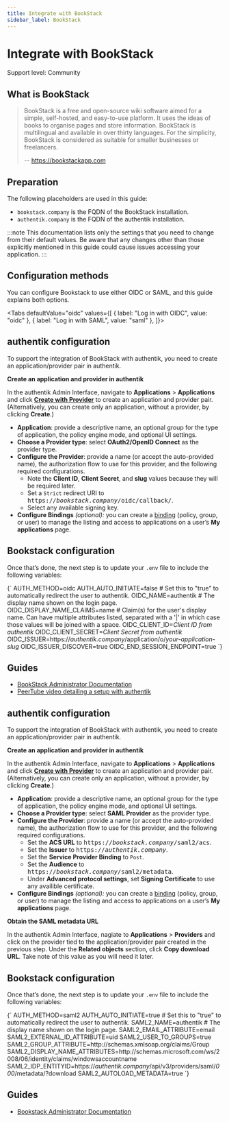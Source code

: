 ```yaml
---
title: Integrate with BookStack
sidebar_label: BookStack
---
```



# Integrate with BookStack

<span class="badge badge--secondary">Support level: Community</span>

## What is BookStack

> BookStack is a free and open-source wiki software aimed for a simple, self-hosted, and easy-to-use platform. It uses the ideas of books to organise pages and store information. BookStack is multilingual and available in over thirty languages. For the simplicity, BookStack is considered as suitable for smaller businesses or freelancers.
>
> -- https://bookstackapp.com

## Preparation

The following placeholders are used in this guide:

- `bookstack.company` is the FQDN of the BookStack installation.
- `authentik.company` is the FQDN of the authentik installation.

:::note
This documentation lists only the settings that you need to change from their default values. Be aware that any changes other than those explicitly mentioned in this guide could cause issues accessing your application.
:::

## Configuration methods

You can configure Bookstack to use either OIDC or SAML, and this guide explains both options.

<Tabs
  defaultValue="oidc"
  values={[
    { label: "Log in with OIDC", value: "oidc" },
    { label: "Log in with SAML", value: "saml" },
  ]}>
  <TabItem value="oidc">

## authentik configuration

To support the integration of BookStack with authentik, you need to create an application/provider pair in authentik.

**Create an application and provider in authentik**

In the authentik Admin Interface, navigate to **Applications** > **Applications** and click **[Create with Provider](/docs/add-secure-apps/applications/manage_apps#add-new-applications)** to create an application and provider pair. (Alternatively, you can create only an application, without a provider, by clicking **Create**.)

- **Application**: provide a descriptive name, an optional group for the type of application, the policy engine mode, and optional UI settings.
- **Choose a Provider type**: select **OAuth2/OpenID Connect** as the provider type.
- **Configure the Provider**: provide a name (or accept the auto-provided name), the authorization flow to use for this provider, and the following required configurations.
    - Note the **Client ID**, **Client Secret**, and **slug** values because they will be required later.
    - Set a `Strict` redirect URI to <kbd>https://<em>bookstack.company</em>/oidc/callback/</kbd>.
    - Select any available signing key.
- **Configure Bindings** _(optional):_ you can create a [binding](/docs/add-secure-apps/flows-stages/bindings/) (policy, group, or user) to manage the listing and access to applications on a user’s **My applications** page.

## Bookstack configuration

Once that’s done, the next step is to update your `.env` file to include the following variables:

<IntegrationsMultilineCodeblock>
    {`
AUTH_METHOD=oidc
AUTH_AUTO_INITIATE=false # Set this to "true" to automatically redirect the user to authentik.
OIDC_NAME=authentik # The display name shown on the login page.
OIDC_DISPLAY_NAME_CLAIMS=name # Claim(s) for the user's display name. Can have multiple attributes listed, separated with a '|' in which case those values will be joined with a space.
OIDC_CLIENT_ID=<em>Client ID from authentik</em>
OIDC_CLIENT_SECRET=<em>Client Secret from authentik</em>
OIDC_ISSUER=https://<em>authentik.company</em>/application/o/<em>your-application-slug</em>
OIDC_ISSUER_DISCOVER=true
OIDC_END_SESSION_ENDPOINT=true
`}
</IntegrationsMultilineCodeblock>

## Guides

- [BookStack Administrator Documentation](https://www.bookstackapp.com/docs/admin/oidc-auth/)
- [PeerTube video detailing a setup with authentik](https://foss.video/w/a744K8GxFF1LqBFSadAsuV)

</TabItem>

  <TabItem value="saml">

## authentik configuration

To support the integration of BookStack with authentik, you need to create an application/provider pair in authentik.

**Create an application and provider in authentik**

In the authentik Admin Interface, navigate to **Applications** > **Applications** and click **[Create with Provider](/docs/add-secure-apps/applications/manage_apps#add-new-applications)** to create an application and provider pair. (Alternatively, you can create only an application, without a provider, by clicking **Create**.)

- **Application**: provide a descriptive name, an optional group for the type of application, the policy engine mode, and optional UI settings.
- **Choose a Provider type**: select **SAML Provider** as the provider type.
- **Configure the Provider**: provide a name (or accept the auto-provided name), the authorization flow to use for this provider, and the following required configurations.
    - Set the **ACS URL** to <kbd>https://<em>bookstack.company</em>/saml2/acs</kbd>.
    - Set the **Issuer** to <kbd>https://<em>authentik.company</em></kbd>.
    - Set the **Service Provider Binding** to `Post`.
    - Set the **Audience** to <kbd>https://<em>bookstack.company</em>/saml2/metadata</kbd>.
    - Under **Advanced protocol settings**, set **Signing Certificate** to use any availible certificate.
- **Configure Bindings** _(optional):_ you can create a [binding](/docs/add-secure-apps/flows-stages/bindings/) (policy, group, or user) to manage the listing and access to applications on a user’s **My applications** page.

**Obtain the SAML metadata URL**

In the authentik Admin Interface, nagiate to **Applications** > **Providers** and click on the provider tied to the application/provider pair created in the previous step. Under the **Related objects** section, click **Copy download URL**. Take note of this value as you will need it later.

## Bookstack configuration

Once that’s done, the next step is to update your `.env` file to include the following variables:

<IntegrationsMultilineCodeblock>
    {`
    AUTH_METHOD=saml2
    AUTH_AUTO_INITIATE=true # Set this to "true" to automatically redirect the user to authentik.
    SAML2_NAME=authentik # The display name shown on the login page.
    SAML2_EMAIL_ATTRIBUTE=email
    SAML2_EXTERNAL_ID_ATTRIBUTE=uid
    SAML2_USER_TO_GROUPS=true
    SAML2_GROUP_ATTRIBUTE=http://schemas.xmlsoap.org/claims/Group
    SAML2_DISPLAY_NAME_ATTRIBUTES=http://schemas.microsoft.com/ws/2008/06/identity/claims/windowsaccountname
    SAML2_IDP_ENTITYID=https://<em>authentik.company</em>/api/v3/providers/saml/<em>000</em>/metadata/?download
    SAML2_AUTOLOAD_METADATA=true
    `}
</IntegrationsMultilineCodeblock>

## Guides

- [Bookstack Administrator Documentation](https://www.bookstackapp.com/docs/admin/saml2-auth/)

</TabItem>
</Tabs>
